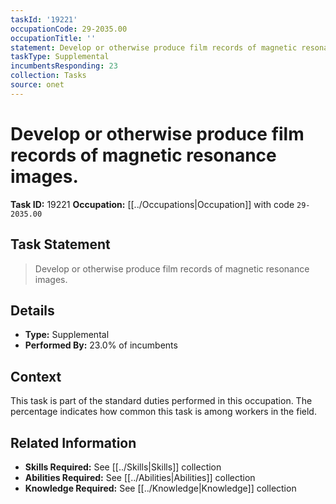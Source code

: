 ```yaml
---
taskId: '19221'
occupationCode: 29-2035.00
occupationTitle: ''
statement: Develop or otherwise produce film records of magnetic resonance images.
taskType: Supplemental
incumbentsResponding: 23
collection: Tasks
source: onet
---
```

# Develop or otherwise produce film records of magnetic resonance images.

**Task ID:** 19221
**Occupation:** [[../Occupations|Occupation]] with code `29-2035.00`

## Task Statement

> Develop or otherwise produce film records of magnetic resonance images.

## Details

- **Type:** Supplemental
- **Performed By:** 23.0% of incumbents

## Context

This task is part of the standard duties performed in this occupation. The percentage indicates how common this task is among workers in the field.

## Related Information

- **Skills Required:** See [[../Skills|Skills]] collection
- **Abilities Required:** See [[../Abilities|Abilities]] collection
- **Knowledge Required:** See [[../Knowledge|Knowledge]] collection
